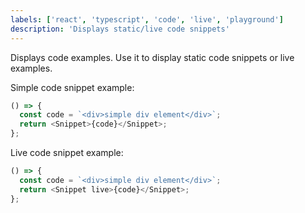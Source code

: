 ```yaml
---
labels: ['react', 'typescript', 'code', 'live', 'playground']
description: 'Displays static/live code snippets'
---
```



Displays code examples. Use it to display static code snippets or live examples.

Simple code snippet example:

```js
() => {
  const code = `<div>simple div element</div>`;
  return <Snippet>{code}</Snippet>;
};
```

Live code snippet example:

```js live
() => {
  const code = `<div>simple div element</div>`;
  return <Snippet live>{code}</Snippet>;
};
```
